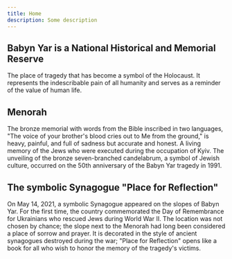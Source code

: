 ```yaml
---
title: Home
description: Some description
---
```


## Babyn Yar is a National Historical and Memorial Reserve

The place of tragedy that has become a symbol of the Holocaust. It represents
the indescribable pain of all humanity and serves as a reminder of the value
of human life.

## Menorah

The bronze memorial with words from the Bible inscribed in two languages, "The
voice of your brother's blood cries out to Me from the ground," is heavy,
painful, and full of sadness but accurate and honest. A living memory of the
Jews who were executed during the occupation of Kyiv. The unveiling of the
bronze seven-branched candelabrum, a symbol of Jewish culture, occurred on the
50th anniversary of the Babyn Yar tragedy in 1991.

## The symbolic Synagogue "Place for Reflection"

On May 14, 2021, a symbolic Synagogue appeared on the slopes of Babyn Yar. For
the first time, the country commemorated the Day of Remembrance for Ukrainians
who rescued Jews during World War II. The location was not chosen by chance;
the slope next to the Menorah had long been considered a place of sorrow and
prayer. It is decorated in the style of ancient synagogues destroyed during
the war; "Place for Reflection" opens like a book for all who wish to honor
the memory of the tragedy's victims.
